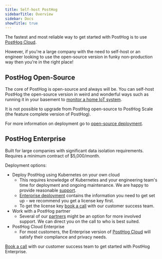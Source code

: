 ```yaml
---
title: Self-host PostHog
sidebarTitle: Overview
sidebar: Docs
showTitle: true
---
```



The fastest and most reliable way to get started with PostHog is to use [PostHog Cloud](/docs/getting-started/cloud).

However, if you're a large company with the need to self-host or an engineer looking to use the open-source version in funky non-production way then you're in the right place!

## PostHog Open-Source

<Disclaimer />

The core of PostHog is open-source and always will be. You can self-host PostHog the open-source version in weird and wonderful ways such as running it in your basement to [monitor a home IoT system](https://gist.github.com/mariusandra/d8add5fc7f32bedeae45d9ce8eb75b35).

It is not possible to upgrade from PostHog open-source to PostHog Scale (the feature complete version of PostHog).

For more information on deployment go to [open-source deployment](/docs/self-host/open-source/deployment).

## PostHog Enterprise

Built for large companies with significant data isolation requirements. Requires a minimum contract of $5,000/month.

Deployment options:
- Deploy PostHog using Kubernetes on your own cloud
    - This requires knowledge of Kubernetes and your engineering team's time for deployment and ongoing maintenance. We are happy to provide reasonable [support](/docs/self-host/enterprise/support).
    - [Enterprise deployment](/docs/self-host/enterprise/overview) contains the information you need to get set up - we recommend you get a license key first.
    - To get the license key [book a call](/book-a-demo) with our customer success team.
- Work with a PostHog partner
    - Several of our [partners](/partners) might be an option for more involved support. We can direct you on the call to who is best suited.
- PostHog Cloud Enterprise
    - For most customers, the Enterprise version of [PostHog Cloud](/pricing) will satisfy their compliance and privacy needs.

[Book a call](/book-a-demo) with our customer success team to get started with PostHog Enterprise.